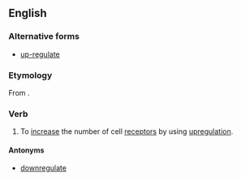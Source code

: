 ==English==
{{wikipedia}}

===Alternative forms===
* [[up-regulate]]

===Etymology===
From {{prefix|up|regulate}}.

===Verb===
{{en-verb|upregulat|ing}}

# To [[increase]] the number of cell [[receptor]]s by using [[upregulation]].

====Antonyms====
* [[downregulate]]